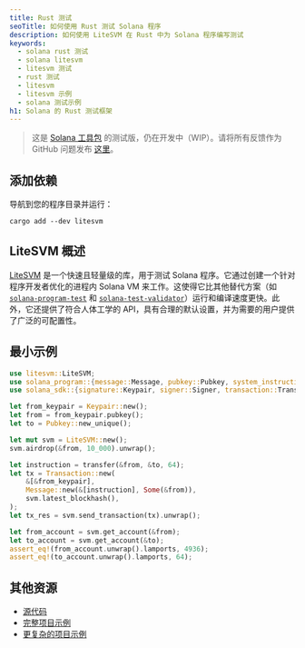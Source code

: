 ```yaml
---
title: Rust 测试
seoTitle: 如何使用 Rust 测试 Solana 程序
description: 如何使用 LiteSVM 在 Rust 中为 Solana 程序编写测试
keywords:
  - solana rust 测试
  - solana litesvm
  - litesvm 测试
  - rust 测试
  - litesvm
  - litesvm 示例
  - solana 测试示例
h1: Solana 的 Rust 测试框架
---
```


> 这是 [Solana 工具包](/docs/toolkit/)
> 的测试版，仍在开发中（WIP）。请将所有反馈作为 GitHub 问题发布
> [这里](https://github.com/solana-foundation/mucho/issues/new?title=%5Btoolkit%5D%20)。

## 添加依赖

导航到您的程序目录并运行：

```shell
cargo add --dev litesvm
```

## LiteSVM 概述

[LiteSVM](https://github.com/LiteSVM/litesvm)
是一个快速且轻量级的库，用于测试 Solana 程序。它通过创建一个针对程序开发者优化的进程内 Solana
VM 来工作。这使得它比其他替代方案（如
[`solana-program-test`](/docs/toolkit/test-suite/basics)
和
[`solana-test-validator`](/docs/toolkit/local-validator)）运行和编译速度更快。此外，它还提供了符合人体工学的 API，具有合理的默认设置，并为需要的用户提供了广泛的可配置性。

## 最小示例

```rust
use litesvm::LiteSVM;
use solana_program::{message::Message, pubkey::Pubkey, system_instruction::transfer};
use solana_sdk::{signature::Keypair, signer::Signer, transaction::Transaction};

let from_keypair = Keypair::new();
let from = from_keypair.pubkey();
let to = Pubkey::new_unique();

let mut svm = LiteSVM::new();
svm.airdrop(&from, 10_000).unwrap();

let instruction = transfer(&from, &to, 64);
let tx = Transaction::new(
    &[&from_keypair],
    Message::new(&[instruction], Some(&from)),
    svm.latest_blockhash(),
);
let tx_res = svm.send_transaction(tx).unwrap();

let from_account = svm.get_account(&from);
let to_account = svm.get_account(&to);
assert_eq!(from_account.unwrap().lamports, 4936);
assert_eq!(to_account.unwrap().lamports, 64);

```

## 其他资源

- [源代码](https://github.com/LiteSVM/litesvm)
- [完整项目示例](https://github.com/cavemanloverboy/nawnce/blob/main/src/lib.rs)
- [更复杂的项目示例](https://github.com/pyth-network/per)
